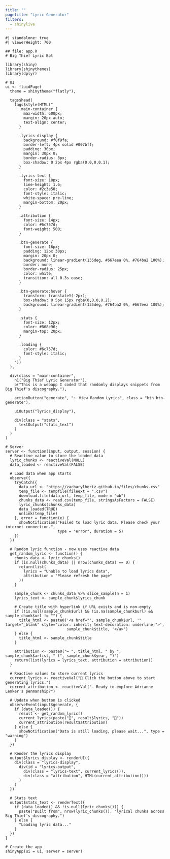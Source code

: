 ```yaml
---
title: ""
pagetitle: "Lyric Generator"
filters:
  - shinylive
---
```


```shinylive-r
#| standalone: true
#| viewerHeight: 700

## file: app.R
# Big Thief Lyric Bot

library(shiny)
library(shinythemes)
library(dplyr)

# UI
ui <- fluidPage(
  theme = shinytheme("flatly"),
  
  tags$head(
    tags$style(HTML("
      .main-container {
        max-width: 600px;
        margin: 20px auto;
        text-align: center;
      }
      
      .lyrics-display {
        background: #f8f9fa;
        border-left: 4px solid #007bff;
        padding: 30px;
        margin: 30px 0;
        border-radius: 8px;
        box-shadow: 0 2px 4px rgba(0,0,0,0.1);
      }
      
      .lyrics-text {
        font-size: 18px;
        line-height: 1.6;
        color: #2c3e50;
        font-style: italic;
        white-space: pre-line;
        margin-bottom: 20px;
      }
      
      .attribution {
        font-size: 14px;
        color: #6c757d;
        font-weight: 500;
      }
      
      .btn-generate {
        font-size: 16px;
        padding: 12px 30px;
        margin: 20px 0;
        background: linear-gradient(135deg, #667eea 0%, #764ba2 100%);
        border: none;
        border-radius: 25px;
        color: white;
        transition: all 0.3s ease;
      }
      
      .btn-generate:hover {
        transform: translateY(-2px);
        box-shadow: 0 5px 15px rgba(0,0,0,0.2);
        background: linear-gradient(135deg, #764ba2 0%, #667eea 100%);
      }
      
      .stats {
        font-size: 12px;
        color: #868e96;
        margin-top: 20px;
      }
      
      .loading {
        color: #6c757d;
        font-style: italic;
      }
    "))
  ),
  
  div(class = "main-container",
    h1("Big Thief Lyric Generator"),
    p("This is a webapp I coded that randomly displays snippets from Big Thief's discography."),
    
    actionButton("generate", "✨ View Random Lyrics", class = "btn btn-generate"),
    
    uiOutput("lyrics_display"),
    
    div(class = "stats",
      textOutput("stats_text")
    )
  )
)

# Server
server <- function(input, output, session) {
  # Reactive value to store the loaded data
  lyric_chunks <- reactiveVal(NULL)
  data_loaded <- reactiveVal(FALSE)
  
  # Load data when app starts
  observe({
    tryCatch({
      data_url <- "https://zacharylhertz.github.io/files/chunks.csv"
      temp_file <- tempfile(fileext = ".csv")
      download.file(data_url, temp_file, mode = "wb")
      chunks_data <- read.csv(temp_file, stringsAsFactors = FALSE)
      lyric_chunks(chunks_data)
      data_loaded(TRUE)
      unlink(temp_file)
    }, error = function(e) {
      showNotification("Failed to load lyric data. Please check your internet connection.",
                       type = "error", duration = 5)
    })
  })
  
  # Random lyric function - now uses reactive data
  get_random_lyric <- function() {
    chunks_data <- lyric_chunks()
    if (is.null(chunks_data) || nrow(chunks_data) == 0) {
      return(list(
        lyrics = "Unable to load lyrics data",
        attribution = "Please refresh the page"
      ))
    }
    
    sample_chunk <- chunks_data %>% slice_sample(n = 1)
    lyrics_text <- sample_chunk$lyrics_chunk
    
    # Create title with hyperlink if URL exists and is non-empty
    if (!is.null(sample_chunk$url) && !is.na(sample_chunk$url) && sample_chunk$url != "") {
      title_html <- paste0('<a href="', sample_chunk$url, '" target="_blank" style="color: inherit; text-decoration: underline;">', 
                           sample_chunk$title, '</a>')
    } else {
      title_html <- sample_chunk$title
    }
    
    attribution <- paste0("— ", title_html, " by ", sample_chunk$artist, " (", sample_chunk$year, ")")
    return(list(lyrics = lyrics_text, attribution = attribution))
  }
  
  # Reactive values to store current lyrics
  current_lyrics <- reactiveVal("🎵 Click the button above to start generating lyrics.")
  current_attribution <- reactiveVal("— Ready to explore Adrianne Lenker's penmanship?")
  
  # Update when button is clicked
  observeEvent(input$generate, {
    if (data_loaded()) {
      result <- get_random_lyric()
      current_lyrics(paste("🎵", result$lyrics, "🎵"))
      current_attribution(result$attribution)
    } else {
      showNotification("Data is still loading, please wait...", type = "warning")
    }
  })
  
  # Render the lyrics display
  output$lyrics_display <- renderUI({
    div(class = "lyrics-display",
      div(id = "lyrics-output",
        div(class = "lyrics-text", current_lyrics()),
        div(class = "attribution", HTML(current_attribution()))
      )
    )
  })
  
  # Stats text
  output$stats_text <- renderText({
    if (data_loaded() && !is.null(lyric_chunks())) {
      paste("Built from", nrow(lyric_chunks()), "lyrical chunks across Big Thief's discography.")
    } else {
      "Loading lyric data..."
    }
  })
}

# Create the app
shinyApp(ui = ui, server = server)
```